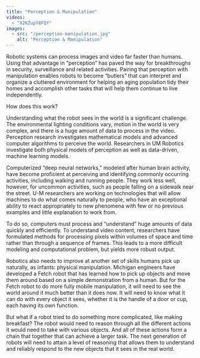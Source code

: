```yaml
---
title: "Perception & Manipulation"
videos:
  - "X2KZupY8FQY"
images:
  - src: "/perception-manipulation.jpg"
    alt: "Perception & Manipulation"
---
```


Robotic systems can process images and video far faster than humans. Using that advantage in “perception” has paved the way for breakthroughs in security, surveillance and related activities. Pairing that perception with manipulation enables robots to become “butlers” that can interpret and organize a cluttered environment for helping an aging population tidy their homes and accomplish other tasks that will help them continue to live independently. 

How does this work? 

Understanding what the robot sees in the world is a significant challenge. The environmental lighting conditions vary, motion in the world is very complex, and there is a huge amount of data to process in the video. Perception research investigates mathematical models and advanced computer algorithms to perceive the world. Researchers in UM Robotics investigate both physical models of perception as well as data-driven, machine learning models.
<VideoRight 
  url="https://youtu.be/X2KZupY8FQY"
  caption="Watch research from the ARM Lab." />

Computerized “deep neural networks,” modeled after human brain activity, have become proficient at perceiving and identifying commonly occurring activities, including walking and running people. They work less well, however, for uncommon activities, such as people falling on a sidewalk near the street. U-M researchers are working on technologies that will allow machines to do what comes naturally to people, who have an exceptional ability to react appropriately to new phenomena with few or no previous examples and little explanation to work from.

To do so, computers must process and “understand” huge amounts of data quickly and efficiently. To understand video content, researchers have formulated methods for processing pixels within volumes of space and time rather than through a sequence of frames. This leads to a more difficult modeling and computational problem, but yields more robust output.

Robotics also needs to improve at another set of skills humans pick up naturally, as infants: physical manipulation. Michigan engineers have developed a Fetch robot that has learned how to pick up objects and move them around based on a simple demonstration from a human. But for the Fetch robot to do more fully mobile manipulation, it will need to see the world around it much better than it does now. It will need to know what it can do with every object it sees, whether it is the handle of a door or cup, each having its own function. 

But what if a robot tried to do something more complicated, like making breakfast? The robot would need to reason through all the different actions it would need to take with various objects. And all of these actions form a chain that together that can achieve a larger task. The next generation of robots will need to attain a level of reasoning that allows them to understand and reliably respond to the new objects that it sees in the real world.